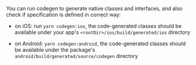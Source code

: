 You can run codegen to generate native classes and interfaces, and also check if specification is defined in correct way:

- on iOS: run `yarn codegen:ios`, the code-generated classes should be available under your app's `<rootDir>/ios/build/generated/ios` directory

- on Android: `yarn codegen:android`, the code-generated classes should be available under the package's `android/build/generated/source/codegen` directory
